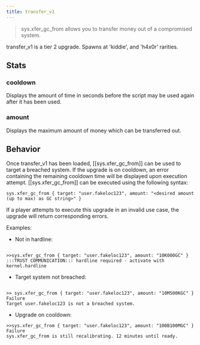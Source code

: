 ```yaml
---
title: transfer_v1
---
```


> sys.xfer_gc_from allows you to transfer money out of a compromised system.

transfer_v1 is a tier 2 upgrade. Spawns at 'kiddie', and 'h4x0r' rarities.

## Stats

### cooldown

Displays the amount of time in seconds before the script may be used again after it has been used.

### amount

Displays the maximum amount of money which can be transferred out.

## Behavior

Once transfer_v1 has been loaded, [[sys.xfer_gc_from]] can be used to target a breached system.
If the upgrade is on cooldown, an error containing the remaining cooldown time will be displayed upon execution attempt.
[[sys.xfer_gc_from]] can be executed using the following syntax:

```
sys.xfer_gc_from { target: "user.fakeloc123", amount: "<desired amount (up to max) as GC string>" }
```

If a player attempts to execute this upgrade in an invalid use case, the upgrade will return corresponding errors.

Examples:

- Not in hardline:

```

>>sys.xfer_gc_from { target: "user.fakeloc123", amount: "10K000GC" }
:::TRUST COMMUNICATION::: hardline required - activate with kernel.hardline

```

- Target system not breached:

```

>> sys.xfer_gc_from { target: "user.fakeloc123", amount: "10M500KGC" }
Failure
Target user.fakeloc123 is not a breached system.

```

- Upgrade on cooldown:

```
>>sys.xfer_gc_from { target: "user.fakeloc123", amount: "100B100MGC" }
Failure
sys.xfer_gc_from is still recalibrating. 12 minutes until ready.
```
